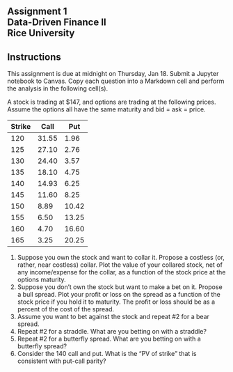 ## Assignment 1<br>Data-Driven Finance II<br>Rice University



::: {.callout-note appearance="minimal"}
## Instructions 

This assignment is due at midnight on Thursday, Jan 18.  Submit a Jupyter notebook to Canvas. Copy each question into a Markdown cell and perform the analysis in the following cell(s). 
:::

A stock is trading at $147, and options are trading at the following prices.  Assume the options all have the same maturity and bid = ask = price.

| Strike | Call | Put |
| --- | --- | --- |
|120|	31.55	|1.96|
|125	|27.10	|2.76|
|130	|24.40	|3.57|
|135	|18.10	|4.75|
|140	|14.93	|6.25|
|145	|11.60	|8.25|
|150	|8.89	|10.42|
|155	|6.50	|13.25|
|160	|4.70	|16.60|
|165	|3.25	|20.25|

1.  Suppose you own the stock and want to collar it.  Propose a costless (or, rather, near costless) collar. Plot the value of your collared stock, net of any income/expense for the collar, as a function of the stock price at the options maturity.
2. Suppose you don't own the stock but want to make a bet on it.  Propose a bull spread.  Plot your profit or loss on the spread as a function of the stock price if you hold it to maturity.  The profit or loss should be as a percent of the cost of the spread.
3. Assume you want to bet against the stock and repeat #2 for a bear spread.
4. Repeat #2 for a straddle.  What are you betting on with a straddle?
5. Repeat #2 for a butterfly spread.  What are you betting on with a butterfly spread?
6. Consider the 140 call and put.  What is the "PV of strike" that is consistent with put-call parity?